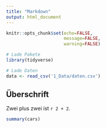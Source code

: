 ```yaml
---
title: "Markdown"
output: html_document
---
```


```r
knitr::opts_chunk$set(echo=FALSE, 
                      message=FALSE, 
                      warning=FALSE)

# Lade Pakete
library(tidyverse)

# Lade Daten
data <- read_csv('1_Data/daten.csv')
```

## Überschrift

Zwei plus zwei ist `r 2 + 2`.

```r
summary(cars)
```












